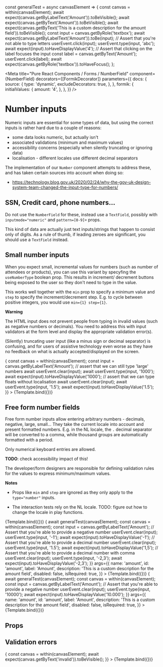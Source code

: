


const generalTest = async canvasElement => {
  const canvas = within(canvasElement);
  await expect(canvas.getByLabelText('Amount')).toBeVisible();
  await expect(canvas.getByText('Amount')).toBeVisible();
  await expect(canvas.getByText('This is a custom description for the amount field')).toBeVisible();
  const input = canvas.getByRole('textbox');
  await expect(canvas.getByLabelText('Amount')).toBe(input);
  // Assert that you're not able to type letters
  userEvent.click(input);
  userEvent.type(input, 'abc');
  await expect(input).toHaveDisplayValue('4');
  // Assert that clicking on the label focuses the input
  const label = canvas.getByText('Amount');
  userEvent.click(label);
  await expect(canvas.getByRole('textbox')).toHaveFocus();
};

<Meta
  title="Pure React Components / Forms / NumberField"
  component={NumberField}
  decorators={[FormikDecorator]}
  parameters={{
    docs: {
      source: {
        type: 'dynamic',
        excludeDecorators: true,
      },
    },
    formik: {
      initialValues: {
        amount: '4',
      },
    },
  }}
/>

# Number inputs

Numeric inputs are essential for some types of data, but using the correct inputs is rather hard due
to a couple of reasons:

- some data looks numeric, but actually isn't
- associated validations (minimum and maximum values)
- accessibility concerns (especially when silently truncating or ignoring data)
- localisation - different locales use different decimal separators

The implementation of our `Number` component attempts to address these, and has taken certain
sources into account when doing so:

- https://technology.blog.gov.uk/2020/02/24/why-the-gov-uk-design-system-team-changed-the-input-type-for-numbers/

## SSN, Credit card, phone numbers...

Do not use the `NumberField` for these, instead use a `TextField`, possibly with
`inputmode="numeric"` and `pattern=[0-9]+` props.

This kind of data are actually just text inputs/strings that happen to consist only of digits. As a
rule of thumb, if leading zeroes are significant, you should use a `TextField` instead.

## Small number inputs

When you expect small, incremental values for numbers (such as number of attendees or products), you
can use this variant by specyfing the `useNumberType` boolean prop. This results in increment/
decrement buttons being exposed to the user so they don't need to type in the value.

This works well together with the `min` prop to specify a minimum value and `step` to specify the
increment/decrement step. E.g. to cycle between positive integers, you would use `min={1} step={1}`.

**Warning**

The HTML input does not prevent people from typing in invalid values (such as negative numbers or
decimals). You need to address this with input validators at the form level and display the
appropriate validation error(s).

(Silently) truncating user input (like a minus sign or decimal separator) is confusing, and for
users of assistive technology even worse as they have no feedback on what is actually
accepted/displayed on the screen.

<Canvas>
  <Story
    name="Small numbers with incr/decr buttons"
    args={{
      name: 'amount',
      id: 'amount-type-number',
      label: 'Amount',
      description: 'HTML type=number, still allows typing invalid values.',
      useNumberType: true,
      disabled: false,
      isRequired: false,
    }}
    play={async ({canvasElement}) => {
      const canvas = within(canvasElement);
      const input = canvas.getByLabelText('Amount');
      // assert that we can still type 'large' numbers
      await userEvent.clear(input);
      await userEvent.type(input, '1000');
      await expect(input).toHaveDisplayValue('1000');
      // assert that we can type floats without localisation
      await userEvent.clear(input);
      await userEvent.type(input, '1.5');
      await expect(input).toHaveDisplayValue('1.5');
    }}
  >
    {Template.bind({})}
  </Story>
</Canvas>

## Free form number fields

Free form number inputs allow entering arbitrary numbers - decimals, negative, large, small... They
take the current locale into account and present formatted numbers. E.g. in the NL locale, the `.`
decimal separator will be converted to a comma, while thousand groups are automatically formatted
with a period.

Only numerical keyboard entries are allowed.

**TODO**: check accessibility impact of this!

The developer/form designers are responsible for defining validation rules for the values to express
minimum/maximum values.

**Notes**

- Props like `min` and `step` are ignored as they only apply to the `type="number"` inputs.

- The interaction tests rely on the NL locale. TODO: figure out how to change the locale in play
  functions.

<Canvas>
  <Story
    name="Default"
    args={{
      name: 'amount',
      id: 'amount',
      label: 'Amount',
      description: 'This is a custom description for the amount field',
      disabled: false,
      isRequired: false,
      useNumberType: false,
      min: undefined,
      step: undefined,
    }}
    parameters={{
      formik: {
        initialValues: {amount: ''},
      },
    }}
  >
    {Template.bind({})}
  </Story>
</Canvas>

<Canvas>
  <Story
    name="Small localised numbers with decimals"
    play={async ({canvasElement}) => {
      await generalTest(canvasElement);
      const canvas = within(canvasElement);
      const input = canvas.getByLabelText('Amount');
      // Assert that you're able to provide a negative number
      userEvent.clear(input);
      userEvent.type(input, '-1');
      await expect(input).toHaveDisplayValue('-1');
      // Assert that you're able to provide a decimal number
      userEvent.clear(input);
      userEvent.type(input, '1.5');
      await expect(input).toHaveDisplayValue('1,5');
      // Assert that you're able to provide a decimal number with comma
      userEvent.clear(input);
      userEvent.type(input, '-2,3');
      await expect(input).toHaveDisplayValue('-2,3');
    }}
    args={{
      name: 'amount',
      id: 'amount',
      label: 'Amount',
      description: 'This is a custom description for the amount field',
      disabled: false,
      isRequired: true,
    }}
  >
    {Template.bind({})}
  </Story>
</Canvas>

<Canvas>
  <Story
    name="Large localised numbers with thousand separator"
    play={async ({canvasElement}) => {
      await generalTest(canvasElement);
      const canvas = within(canvasElement);
      const input = canvas.getByLabelText('Amount');
      // Assert that you're able to provide a negative number
      userEvent.clear(input);
      userEvent.type(input, '10000');
      await expect(input).toHaveDisplayValue('10.000');
    }}
    args={{
      name: 'amount',
      id: 'amount',
      label: 'Amount',
      description: 'This is a custom description for the amount field',
      disabled: false,
      isRequired: true,
    }}
  >
    {Template.bind({})}
  </Story>
</Canvas>

## Props

<ArgsTable of={NumberField} />

## Validation errors

<Canvas>
  <Story
    name="Validation error"
    parameters={{
      formik: {
        initialValues: {
          amount: 42,
        },
        initialErrors: {
          amount: 'invalid',
        },
      },
    }}
    args={{
      name: 'amount',
      label: 'Amount',
      description: 'Description above the errors',
      disabled: false,
      isRequired: true,
      useNumberType: false,
      min: undefined,
      step: undefined,
    }}
    play={async ({canvasElement}) => {
      const canvas = within(canvasElement);
      await expect(canvas.getByText('invalid')).toBeVisible();
    }}
  >
    {Template.bind({})}
  </Story>
</Canvas>
